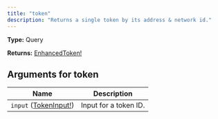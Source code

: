 ```yaml
---
title: "token"
description: "Returns a single token by its address & network id."
---
```


**Type:** Query

**Returns:** [EnhancedToken!](/api-reference/types/enhancedtoken)

## Arguments for token

| Name | Description |
|------|-------------|
| `input` ([TokenInput!](/api-reference/types/tokeninput)) | Input for a token ID. |

